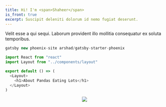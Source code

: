 ```yaml
---
title: Hi! I'm <span>Shaheer</span>
is_front: true
excerpt: Suscipit deleniti dolorum id nemo fugiat deserunt.
---
```


Velit esse a qui sequi. Laborum provident illo mollitia consequatur ex soluta temporibus.

```js
gatsby new phoenix-site arshad/gatsby-starter-phoenix
```

```js
import React from "react"
import Layout from "../components/layout"

export default () => (
  <Layout>
    <h1>About Pandas Eating Lots</h1>
  </Layout>
)
```

<p align="center">
  <img src="https://i.ibb.co/hdc67FV/5-KEMLU5-Z-400x400.jpg">
</p>


